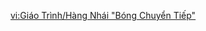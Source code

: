 {{Tutorial
|title    = Replica "Relay Balls"?
|subtitle = Gameplay Tutorial
|type     = Adventure
|icon     = Icon Tutorial Combat.png
|about    = Relay Ball
|image1   = Tutorial Replica Relay Balls.png
|text1    = Balls made of metal that can be grabbed by the [[Scions of the Canopy]] using grappling hooks or [[Yumkasaurus|Yumkasaurs]] using their own abilities. Once you obtain one, {{Color|help|Hold}} to aim and {{Color|help|Release}} to fire.<br>If the ball flies onto a metal platform, that platform will activate.<br>However, these balls will not vanish, unlike real Relay Balls, so they can be removed from platforms that they are not locked to and re-used.
|sort     = 6352
}}

[[vi:Giáo Trình/Hàng Nhái "Bóng Chuyển Tiếp"]]